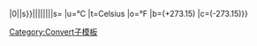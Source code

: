 {{convert/{{{d}}}T{{#ifeq:{{#expr:{{{1}}}*0}}|0||s}}|{{{1}}}|{{{2|}}}|{{{3|}}}|{{{4|}}}|{{{5|}}}|{{{6|}}}|{{{7|}}}|s={{{s|}}}
|u=°C
|t=Celsius
|o=°F
|b=({{{1}}}+273.15)
|c=({{{2}}}-273.15)}}<noinclude>
[[Category:Convert子模板]]

</noinclude>